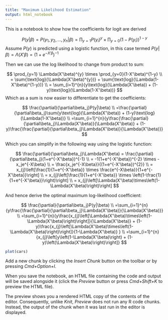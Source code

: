 ```yaml
---
title: "Maximum Likelihood Estimation"
output: html_notebook
---
```


This is a notebook to show how the coefficients for logit are derived

$$
P(y|\beta) = P(y_1, y_2,...,y_n|\beta) = \prod_{y=1}P(y_i)^{y} \times \prod_{y=0}(1-P(y_i))^{1-y}
$$
Assume $P(y)$ is predicted using a logistic function, in this case termed $P(y|\beta)=\Lambda(X'\beta)=(1+e^{-X'\beta})^{-1}$

Then we can use the log likelihood to change from product to sum:

$$
\prod_{y=1} \Lambda(X'\beta)^{y} \times \prod_{y=0}(1-X'\beta)^{1-y} \\
= \sum{\text{log}(\Lambda(X'\beta)^{y})} + \sum{\text{log}(\Lambda(1-X'\beta)^{1-y})} \\
= \sum_{i=1}^{n}{y\text{log}(\Lambda(X'\beta)) + (1-y)\text{log}(\Lambda(1-X'\beta))}
$$
Which as a sum is now easier to differentiate to get the coefficients:

$$
\frac{\partial}{\partial\beta_j}P(y|\beta) \\
=\frac{\partial}{\partial\beta_j}\sum{y\text{log}(\Lambda(X'\beta)) + (1-y)\text{log}(\Lambda(1-X'\beta))} \\
=\sum_{i=1}^{n}{y\frac{\frac{\partial}{\partial\beta_j}\Lambda(X'\beta)}{\Lambda(X'\beta)} + (1-y)\frac{\frac{\partial}{\partial\beta_j}\Lambda(X'\beta)}{\Lambda(X'\beta)}}
$$

Which you can simplify in the following way using the logistic function:

$$
\frac{\partial}{\partial\beta_j}\Lambda(X'\beta)
= \frac{\partial}{\partial\beta_j}(1+e^{-X'\beta})^{-1} \\
= -1(1+e^{-X'\beta})^{-2} \times -x_je^{-X\beta} \\
= \frac{x_je^{-X\beta}}{(1+e^{-X'\beta})^{2}} \\
= x_{j}\left[\frac{1}{1+e^{-X'\beta}} \times \frac{e^{-X\beta}}{1+e^{-X'\beta}}\right] \\
= x_{j}\left[\frac{1}{1+e^{-X'\beta}} \times \left(1-\frac{1}{1+e^{-X'\beta}}\right)\right] \\
= x_{j}\left[\Lambda(X'\beta)\times\left(1-\Lambda(X'\beta)\right)\right]
$$

And hence derive the optimal maximum log-likelihood coefficient:

$$
\frac{\partial}{\partial\beta_j}P(y|\beta) \\
=\sum_{i=1}^{n}{y\frac{\frac{\partial}{\partial\beta_j}\Lambda(X'\beta)}{\Lambda(X'\beta)}} \\
=\sum_{i=1}^{n}{y\frac{x_{j}\left[\Lambda(X'\beta)\times\left(1-\Lambda(X'\beta)\right)\right]}{\Lambda(X'\beta)} + 
(1-y)\frac{x_{j}\left[\Lambda(X'\beta)\times\left(1-\Lambda(X'\beta)\right)\right]}{1-\Lambda(X'\beta)} 
} \\
=\sum_{i=1}^{n}{x_{j}\left[y\left(1-\Lambda(X'\beta)\right) + (1-y)\left(\Lambda(X'\beta)\right)\right]}
$$

```r
plot(cars)
```

Add a new chunk by clicking the *Insert Chunk* button on the toolbar or by pressing *Cmd+Option+I*.

When you save the notebook, an HTML file containing the code and output will be saved alongside it (click the *Preview* button or press *Cmd+Shift+K* to preview the HTML file). 

The preview shows you a rendered HTML copy of the contents of the editor. Consequently, unlike *Knit*, *Preview* does not run any R code chunks. Instead, the output of the chunk when it was last run in the editor is displayed.

